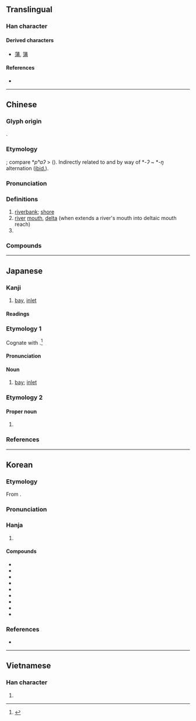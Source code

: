 {{character info}}
==Translingual==

===Han character===
{{Han char|rn=85|rad=水|as=07|sn=10|four=33127|canj=EIJB|ids=⿰氵甫}}

====Derived characters====
* [[蒲]], [[䈬]]

====References====
* {{Han ref|kx=0624.110|dkj=17475|dj=1021.250|hdz=31619.120|uh=6D66|ud=28006|bh=AEFA|bd=44794}}

----

==Chinese==
{{zh-forms|ss=𣱶}}
{{zh-wp|zh|nan:Phó͘ (sèⁿ)}}

===Glyph origin===
{{Han etym}}
{{Han compound|水|alt1=氵|甫|ls=psc|c1=s|c2=p|t1=water; river}}.

===Etymology===
{{der|zh|aav}}; compare *''pʰaʔ'' > {{cog|vi|phá||inlet, cove, lagoon}} ({{zh-ref|Schuessler, 2007}}). Indirectly related to {{cog|qfa-kms-pro|*pwaŋ⁵||bank, shore}} and {{cog|skb|tr=viaŋꟲ¹|t=bank of a river}} by way of *''-ʔ'' ~ *''-ŋ'' alternation ([[ibid.]]).

===Pronunciation===
{{zh-pron
|m=pǔ
|c=pou2,pou4
|h=pfs=
|md=
|mn=phó͘/tw:pó͘
|w=2phu
|mc=y
|oc=y
|cat=n,pn
}}

===Definitions===
{{zh-hanzi}}

# [[riverbank]]; [[shore]]
# [[river]] [[mouth]], [[delta]] (when extends a river's mouth into deltaic mouth reach)
# {{surname|zh}}

===Compounds===
{{zh-der|合浦珠還|巫山洛浦|幫浦|合浦還珠|南浦|利物浦|木浦|申浦|泵浦|清江浦:[[Qingjiangpu]]|珠還合浦|津浦鐵路|澉浦|瑤華浦|洛浦宓妃|浦柳|浦東|黃浦江|還珠合浦|松浦|洛浦|合浦|霞浦:[[Xiapu]]|浦口}}

----

==Japanese==

===Kanji===
{{ja-kanji|grade=c|rs=水07}}

# [[bay]], [[inlet]]

====Readings====
{{ja-readings
|goon=ふ
|kanon=ほ
|kun=うら-
|nanori=ら
}}

===Etymology 1===
{{ja-kanjitab|うら|yomi=k}}
Cognate with {{ja-r|裏|うら}}.<ref name="DJR">{{R:Daijirin}}</ref>

====Pronunciation====
{{ja-pron|うら|acc=2|acc_ref=DJR}}

====Noun====
{{ja-noun|うら|hhira=うら}}

# [[bay]]; [[inlet]]

===Etymology 2===
{{ja-kanjitab|うら|yomi=k}}

====Proper noun====
{{ja-pos|うら|proper}}

# {{surname|ja|sort=うら}}

===References===
<references/>

----

==Korean==

===Etymology===
From {{der|ko|ltc|sort=포|-}} {{ltc-l|浦}}.
{{hanja-ety
|dk={{okm-l|퐁〯|phwǒ}}
|m={{okm-l|보〯|pwǒ}}
|mh={{okm-l|개〮|káy}}
|ml=地理#상05A
}}

===Pronunciation===
{{ko-hanja-pron|포}}

===Hanja===
{{ko-hanja-search}}
{{ko-hanja|개|포}}

# {{hanja form of|포|[[estuary]]; [[riverbank]]}}

====Compounds====
{{der-top3|Compounds}}
* {{ko-l|포구|浦口}}
* {{ko-l|^군포|軍浦|{{w|Gunpo}}}}
* {{ko-l|^김포|金浦|{{w|Gimpo}}}}
* {{ko-l|^포항|浦項|{{w|Pohang}}}}
* {{ko-l|^마포|麻浦|{{w|Mapo District}}}}
* {{ko-l|^목포|木浦|{{w|Mokpo}}}}
* {{ko-l|^제물포|濟物浦}}
* {{ko-l|^서귀포|西歸浦|{{w|Seogwipo}}}}
* {{ko-l|^영등포|永登浦}}
{{der-bottom}}

===References===
* {{R:hanjadoc|6000}}

----

==Vietnamese==

===Han character===
{{vi-readings|reading=phố, phổ|rs=水07}}

# {{rfdef|vi|sort=水07}}